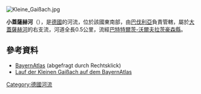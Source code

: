 {{No footnotes|time=2020-12-09T08:51:31+00:00}}
[[Image:Kleine_Gaißach.jpg|right]]
{{Coord|47.74075|N|11.58660|E|display=title}}

'''小蓋薩赫河'''（{{lang-de|Kleine Gaißach}}），是[[德國|德國]]的河流，位於該國東南部，由[[巴伐利亞|巴伐利亞]]負責管轄，屬於[[大蓋薩赫河|大蓋薩赫河]]的右支流，河道全長0.5公里，流經[[巴特特爾茨-沃爾夫拉茨豪森縣|巴特特爾茨-沃爾夫拉茨豪森縣]]。

==參考資料==
* [https://v.bayern.de/CVbc8 BayernAtlas] (abgefragt durch Rechtsklick)
* [https://v.bayern.de/VbpgY Lauf der Kleinen Gaißach auf dem BayernAtlas]

{{Germany-geo-stub}}
[[Category:德國河流|Category:德國河流]]